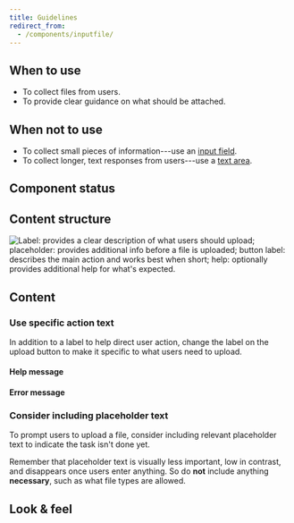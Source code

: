 ```yaml
---
title: Guidelines
redirect_from:
  - /components/inputfile/
---
```



<ReactExample exampleId="InputFile-default" />

## When to use

- To collect files from users.
- To provide clear guidance on what should be attached.

## When not to use

- To collect small pieces of information---use an [input field](/components/input/inputfield/).
- To collect longer, text responses from users---use a [text area](/components/input/textarea/).

## Component status

<ComponentStatus component="InputFile" />

## Content structure

![Label: provides a clear description of what users should upload; placeholder: provides additional info before a file is uploaded; button label: describes the main action and works best when short; help: optionally provides additional help for what's expected.](fileId:4QJZqvBvRrLu6t9mwObCkA;nodeId:44%3A1017)

## Content

<InputLabelsSnippet />

### Use specific action text

In addition to a label to help direct user action,
change the label on the upload button to make it specific to what users need to upload.

<ReactExample exampleId="InputFile-button_label" />

<InputHelpErrorSnippet />

#### Help message

<ReactExample exampleId="InputFile-help" />

#### Error message

<ReactExample exampleId="InputFile-error" />

### Consider including placeholder text

To prompt users to upload a file,
consider including relevant placeholder text to indicate the task isn't done yet.

Remember that placeholder text is visually less important, low in contrast,
and disappears once users enter anything.
So do **not** include anything **necessary**, such as what file types are allowed.

## Look & feel

<InputBackgroundLinkSnippet />
